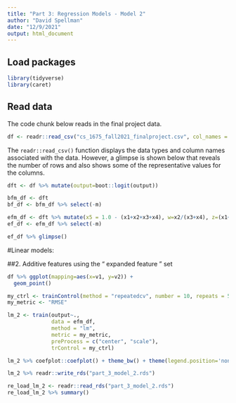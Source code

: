 ```yaml
---
title: "Part 3: Regression Models - Model 2"
author: "David Spellman"
date: "12/9/2021"
output: html_document
---
```


## Load packages
```r
library(tidyverse)
library(caret)
```

## Read data

The code chunk below reads in the final project data.  

```r
df <- readr::read_csv("cs_1675_fall2021_finalproject.csv", col_names = TRUE)
```

The `readr::read_csv()` function displays the data types and column names associated with the data. However, a glimpse is shown below that reveals the number of rows and also shows some of the representative values for the columns.  

```r
dft <- df %>% mutate(output=boot::logit(output))

bfm_df <- dft
bf_df <- bfm_df %>% select(-m)

efm_df <- dft %>% mutate(x5 = 1.0 - (x1+x2+x3+x4), w=x2/(x3+x4), z=(x1+x2)/(x4+x5), t=v1*v2)
ef_df <- efm_df %>% select(-m)

ef_df %>% glimpse()
```

#Linear models:

##2. Additive features using the “ expanded feature ” set

```r
df %>% ggplot(mapping=aes(x=v1, y=v2)) +
  geom_point()
```

```r
my_ctrl <- trainControl(method = "repeatedcv", number = 10, repeats = 5)
my_metric <- "RMSE"

lm_2 <- train(output~.,
              data = efm_df,
              method = "lm",
              metric = my_metric,
              preProcess = c("center", "scale"),
              trControl = my_ctrl)

lm_2 %>% coefplot::coefplot() + theme_bw() + theme(legend.position='none')
```


```r
lm_2 %>% readr::write_rds("part_3_model_2.rds")
```

```r
re_load_lm_2 <- readr::read_rds("part_3_model_2.rds")
re_load_lm_2 %>% summary()
```

